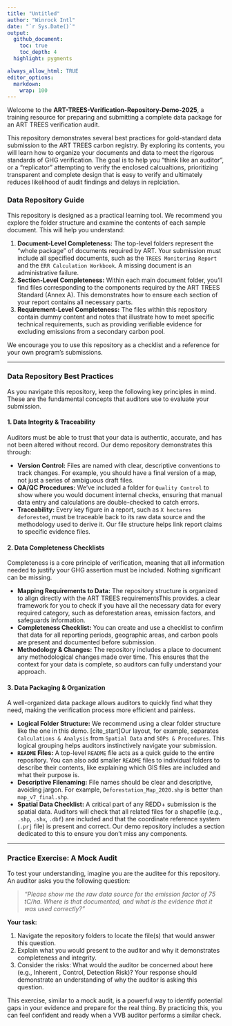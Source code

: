 ```yaml
---
title: "Untitled"
author: "Winrock Intl"
date: "`r Sys.Date()`"
output:
  github_document:
    toc: true
    toc_depth: 4
  highlight: pygments

always_allow_html: TRUE
editor_options: 
  markdown: 
    wrap: 100
---
```


Welcome to the **ART-TREES-Verification-Repository-Demo-2025**, a training resource for preparing
and submitting a complete data package for an ART TREES verification audit.

This repository demonstrates several best practices for gold-standard data submission to the ART
TREES carbon registry. By exploring its contents, you will learn how to organize your documents and
data to meet the rigorous standards of GHG verification. The goal is to help you "think like an
auditor", or a "replicator" attempting to verify the enclosed calcualtions, prioritizing transparent
and complete design that is easy to verify and ultimately reduces likelihood of audit findings and
delays in replciation.

### Data Repository Guide

This repository is designed as a practical learning tool. We recommend you explore the folder
structure and examine the contents of each sample document. This will help you understand:

1.  **Document-Level Completeness:** The top-level folders represent the "whole package" of
    documents required by ART. Your submission must include all specified documents, such as the
    `TREES Monitoring Report` and the `ERR Calculation Workbook`. A missing document is an
    administrative failure.
2.  **Section-Level Completeness:** Within each main document folder, you'll find files
    corresponding to the components required by the ART TREES Standard (Annex A). This demonstrates
    how to ensure each section of your report contains all necessary parts.
3.  **Requirement-Level Completeness:** The files within this repository contain dummy content and
    notes that illustrate how to meet specific technical requirements, such as providing verifiable
    evidence for excluding emissions from a secondary carbon pool.

We encourage you to use this repository as a checklist and a reference for your own program's
submissions.

----------------------------------------------------------------------------------------------------

### Data Repository Best Practices

As you navigate this repository, keep the following key principles in mind. These are the
fundamental concepts that auditors use to evaluate your submission.

#### 1. Data Integrity & Traceability

Auditors must be able to trust that your data is authentic, accurate, and has not been altered
without record. Our demo repository demonstrates this through:

-   **Version Control:** Files are named with clear, descriptive conventions to track changes. For
    example, you should have a final version of a map, not just a series of ambiguous draft files.
-   **QA/QC Procedures:** We've included a folder for `Quality Control` to show where you would
    document internal checks, ensuring that manual data entry and calculations are double-checked to
    catch errors.
-   **Traceability:** Every key figure in a report, such as `X hectares deforested`, must be
    traceable back to its raw data source and the methodology used to derive it. Our file structure
    helps link report claims to specific evidence files.

#### 2. Data Completeness Checklists

Completeness is a core principle of verification, meaning that all information needed to justify
your GHG assertion must be included. Nothing significant can be missing.

-   **Mapping Requirements to Data:** The repository structure is organized to align directly with
    the ART TREES requirementsThis provides. a clear framework for you to check if you have all the
    necessary data for every required category, such as deforestation areas, emission factors, and
    safeguards information.
-   **Completeness Checklist:** You can create and use a checklist to confirm that data for all
    reporting periods, geographic areas, and carbon pools are present and documented before
    submission.
-   **Methodology & Changes:** The repository includes a place to document any methodological
    changes made over time. This ensures that the context for your data is complete, so auditors can
    fully understand your approach.

#### 3. Data Packaging & Organization

A well-organized data package allows auditors to quickly find what they need, making the
verification process more efficient and painless.

-   **Logical Folder Structure:** We recommend using a clear folder structure like the one in this
    demo. [cite_start]Our layout, for example, separates `Calculations & Analysis` from
    `Spatial Data` and `SOPs & Procedures`. This logical grouping helps auditors instinctively
    navigate your submission.
-   **`README` Files:** A top-level `README` file acts as a quick guide to the entire repository.
    You can also add smaller `README` files to individual folders to describe their contents, like
    explaining which GIS files are included and what their purpose is.
-   **Descriptive Filenaming:** File names should be clear and descriptive, avoiding jargon. For
    example, `Deforestation_Map_2020.shp` is better than `map_v7_final.shp`.
-   **Spatial Data Checklist:** A critical part of any REDD+ submission is the spatial data.
    Auditors will check that all related files for a shapefile (e.g., `.shp`, `.shx`, `.dbf`) are
    included and that the coordinate reference system (`.prj` file) is present and correct. Our demo
    repository includes a section dedicated to this to ensure you don't miss any components.

----------------------------------------------------------------------------------------------------

### Practice Exercise: A Mock Audit

To test your understanding, imagine you are the auditee for this repository. An auditor asks you the
following question:

> *"Please show me the raw data source for the emission factor of 75 tC/ha. Where is that
> documented, and what is the evidence that it was used correctly?"*

**Your task:**

1.  Navigate the repository folders to locate the file(s) that would answer this question.
2.  Explain what you would present to the auditor and why it demonstrates completeness and
    integrity.
3.  Consider the risks: What would the auditor be concerned about here (e.g., Inherent , Control,
    Detection Risk)? Your response should demonstrate an understanding of why the auditor is asking
    this question.

This exercise, similar to a mock audit, is a powerful way to identify potential gaps in your
evidence and prepare for the real thing. By practicing this, you can feel confident and ready when a
VVB auditor performs a similar check.
